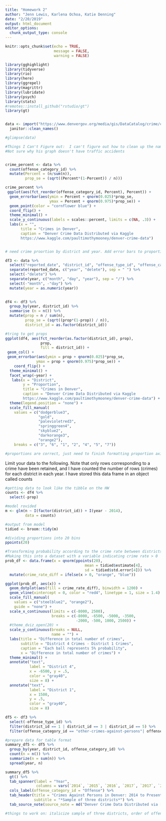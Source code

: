 ```yaml
---
title: "Homework 2"
author: "Jenn Lewis, Karlena Ochoa, Katie Denning"
date: "2/20/2019"
output: html_document
editor_options: 
  chunk_output_type: console
---
```


```r
knitr::opts_chunk$set(echo = TRUE,
                      message = FALSE,
                      warning = FALSE)

library(gghighlight)
library(tidyverse)
library(rio)
library(here)
library(ggrepel)
library(magrittr)
library(lubridate)
library(psych)
library(stats)
#remotes::install_github("rstudio/gt")
library(gt)


data <- import("https://www.denvergov.org/media/gis/DataCatalog/crime/csv/crime.csv") %>%
  janitor::clean_names()

#glimpse(data)

```




```r

#Things I Can't Figure out:  I can't figure out how to clean up the names of the offense categories easily.
#Not sure why his graph doesn't have traffic accidents


crime_percent <- data %>%
  count(offense_category_id) %>%
  mutate(Percent = (n/sum(n)),
         prop_se = (sqrt((Percent*(1-Percent)) / n))) 

crime_percent %>%
 ggplot(aes(fct_reorder(offense_category_id, Percent), Percent)) +
  geom_errorbar(aes(ymin = Percent + qnorm(0.025)*prop_se,
                    ymax = Percent + qnorm(0.975)*prop_se)) +
  geom_point(color = "cornflower blue") +
  coord_flip() +
  theme_minimal() +
  scale_y_continuous(labels = scales::percent, limits = c(NA, .3)) +
  labs(x = "",
       title = "Crimes in Denver",
       caption = "Denver Crime Data Distributed via Kaggle
       https://www.kaggle.com/paultimothymooney/denver-crime-data")

```


```r



```


```r

# need crime proortion by district and year. Add error bars to proportions. Extract year. 

df3 <- data %>% 
  select("reported_date", "district_id", "offense_type_id", "offense_category_id") %>% 
  separate(reported_date, c("year", "delete"), sep = " ") %>% 
  select(-"delete") %>% 
  separate(year, c("month", "day", "year"), sep = "/") %>% 
  select(-"month", -"day") %>% 
  mutate(year = as.numeric(year))
  

df4 <- df3 %>% 
  group_by(year, district_id) %>%
  summarise (n = n()) %>%
  mutate(prop = n / sum(n),
         prop_se = (sqrt((prop*(1-prop)) / n)),
         district_id = as.factor(district_id))

#tring to get props
ggplot(df4, aes(fct_reorder(as.factor(district_id), prop), 
                prop, 
                fill = district_id)) +
 geom_col() +
 geom_errorbar(aes(ymin = prop + qnorm(0.025)*prop_se,
              ymax = prop + qnorm(0.975)*prop_se)) +
    coord_flip() +
  theme_minimal() +
  facet_wrap(~year) +
   labs(x = "District",
        y = "Proportion",
        title = "Crimes in Denver",
        caption = "Denver Crime Data Distributed via Kaggle
        https://www.kaggle.com/paultimothymooney/denver-crime-data") +
  theme(legend.position = "none") +
  scale_fill_manual(
    values = c("dodgerblue3", 
               "gold", 
               "palevioletred3", 
               "springgreen4", 
               "skyblue2", 
               "darkorange3", 
               "orange2"),
    breaks = c("3", "6", "1", "2", "4", "5", "7"))

#proportions are correct, just need to finish formatting proportion axis and color order 

```


Limit your data to the following. Note that only rows corresponding to a crime have been retained, and I have counted the number of rows (crimes) for each district in each year. I have stored this data frame in an object called  counts
```r
#getting data to look like the tibble on the HW
counts <- df4 %>% 
  select(-prop)

#model rovided
m <- glm(n ~ I(factor(district_id)) + I(year - 2014), 
         data = counts)

#output from model
tidied <- broom::tidy(m)

#dividing proportions into 20 bins
ppoints(20)

#Transforming probability according to the crime rate between districts 1 and 4
#Making this into a dataset with a variable indicating crime rate > 0
prob_df <- data.frame(x = qnorm(ppoints(20), 
                                    mean = tidied$estimate[4],
                                    sd = tidied$std.error[4])) %>% 
  mutate(crime_rate_diff = ifelse(x > 0, "orange", "blue"))

ggplot(prob_df, aes(x)) +
  geom_dotplot(aes(fill = crime_rate_diff), binwidth = 1200) +
  geom_vline(xintercept = 0, color = "red4", linetype = 1, size = 1.4) +
  scale_fill_manual(
    values = c("steelblue2", "orange2"),
    guide = "none") +
  scale_x_continuous(limits = c(-8000, 2500),
                     breaks = c(-8000, -6500, -5000, -3500, 
                                -2000, -500, 1000, 2500)) +
  #theme_dviz_open(20) +
  scale_y_continuous(breaks = NULL,
                     name = "") +
  labs(title = "Difference in total number of crimes",
       subtitle = "District 4 Crimes - District 1 Crimes",
       caption = "Each ball represents 5% probability",
       x = "Difference in total number of crimes") +
  theme_minimal() +
  annotate("text", 
           label = "District 4", 
           x = -6500, y = .5, 
           color = "gray40", 
           size = 8) +
  annotate("text", 
           label = "District 1", 
           x = 1500, 
           y = .5, 
           color = "gray40", 
           size = 8)
```


```r
df5 <- df3 %>% 
  select(-offense_type_id) %>% 
  filter(district_id == 1 | district_id == 3 | district_id == 5) %>% 
  filter(offense_category_id == "other-crimes-against-persons"| offense_category_id == "murder" |   offense_category_id == "sexual-assault"| offense_category_id == "aggravated-assault")

#prepare data for table format 
summary_df5 <- df5 %>% 
  group_by(year, district_id, offense_category_id) %>%
  count(n = n()) %>% 
  summarize(n = sum(n)) %>% 
  spread(year, n)

summary_df5 %>%
  gt() %>% 
  tab_spanner(label = "Year",
              columns = vars(`2014`, `2015`, `2016`, `2017`, `2017`, `2018`, `2019`)) %>% 
  cols_label(offense_category_id = "Offense") %>% 
  tab_header(title = "Crimes Against Persons in Denver: 2014 to Present",
             subtitle = "*Sample of three districts*") %>% 
  tab_source_note(source_note = md("Denver Crime Data Distributed via [Kaggle](https://www.kaggle.com/paultimothymooney/denver-crime-data)"))

#things to work on: italicize sample of three districts, order of offense, district names, offense names. 

```

